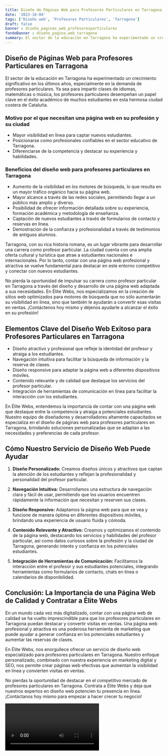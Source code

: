 ```yaml
---
title: Diseño de Páginas Web para Profesores Particulares en Tarragona
date: '2023-10-04'
tags: ['Diseño web', 'Profesores Particulares', 'Tarragona']
draft: false
banner : diseño_paginas_web_profesoresparticulares
fondoBanner : diseño_pagina_web_tarragona
summary: El sector de la educación en Tarragona ha experimentado un crecimiento significativo en los últimos años, especialmente en la demanda de profesores particulares. Ya sea para impartir clases de idiomas, matemáticas o música, los profesores particulares desempeñan un papel clave en el éxito académico de muchos estudiantes en esta hermosa ciudad costera de Cataluña.
---
```


## Diseño de Páginas Web para Profesores Particulares en Tarragona

El sector de la educación en Tarragona ha experimentado un crecimiento significativo en los últimos años, especialmente en la demanda de profesores particulares. Ya sea para impartir clases de idiomas, matemáticas o música, los profesores particulares desempeñan un papel clave en el éxito académico de muchos estudiantes en esta hermosa ciudad costera de Cataluña.

### Motivo por el que necesitan una página web en su profesión y su ciudad

- Mayor visibilidad en línea para captar nuevos estudiantes.
- Posicionarse como profesionales confiables en el sector educativo de Tarragona.
- Diferenciarse de la competencia y destacar su experiencia y habilidades.

### Beneficios del diseño web para profesores particulares en Tarragona

- Aumento de la visibilidad en los motores de búsqueda, lo que resulta en un mayor tráfico orgánico hacia su página web.
- Mayor alcance a través de las redes sociales, permitiendo llegar a un público más amplio y diverso.
- Posibilidad de ofrecer información detallada sobre su experiencia, formación académica y metodología de enseñanza.
- Captación de nuevos estudiantes a través de formularios de contacto y reservas en línea.
- Demostración de la confianza y profesionalidad a través de testimonios de antiguos alumnos.

Tarragona, con su rica historia romana, es un lugar vibrante para desarrollar una carrera como profesor particular. La ciudad cuenta con una amplia oferta cultural y turística que atrae a estudiantes nacionales e internacionales. Por lo tanto, contar con una página web profesional y atractiva se vuelve fundamental para destacar en este entorno competitivo y conectar con nuevos estudiantes.

No pierda la oportunidad de impulsar su carrera como profesor particular en Tarragona a través del diseño y desarrollo de una página web adaptada a sus necesidades. En Élite Webs, nos especializamos en la creación de sitios web optimizados para motores de búsqueda que no sólo aumentarán su visibilidad en línea, sino que también le ayudarán a convertir esas visitas en ventas. ¡Contáctenos hoy mismo y déjenos ayudarle a alcanzar el éxito en su profesión!

<GifSeo />

<Cta />

## Elementos Clave del Diseño Web Exitoso para Profesores Particulares en Tarragona

- Diseño atractivo y profesional que refleje la identidad del profesor y atraiga a los estudiantes.
- Navegación intuitiva para facilitar la búsqueda de información y la reserva de clases.
- Diseño responsive para adaptar la página web a diferentes dispositivos móviles.
- Contenido relevante y de calidad que destaque los servicios del profesor particular.
- Integración de herramientas de comunicación en línea para facilitar la interacción con los estudiantes.

En Élite Webs, entendemos la importancia de contar con una página web que destaque entre la competencia y atraiga a potenciales estudiantes. Nuestro equipo de diseñadores y desarrolladores altamente capacitados se especializa en el diseño de páginas web para profesores particulares en Tarragona, brindando soluciones personalizadas que se adaptan a las necesidades y preferencias de cada profesor.

## Cómo Nuestro Servicio de Diseño Web Puede Ayudar

1. **Diseño Personalizado:** Creamos diseños únicos y atractivos que captan la atención de los estudiantes y reflejan la profesionalidad y personalidad del profesor particular.

2. **Navegación Intuitiva:** Desarrollamos una estructura de navegación clara y fácil de usar, permitiendo que los usuarios encuentren rápidamente la información que necesitan y reserven sus clases.

3. **Diseño Responsivo:** Adaptamos la página web para que se vea y funcione de manera óptima en diferentes dispositivos móviles, brindando una experiencia de usuario fluida y cómoda.

4. **Contenido Relevante y Atractivo:** Creamos y optimizamos el contenido de la página web, destacando los servicios y habilidades del profesor particular, así como datos curiosos sobre la profesión y la ciudad de Tarragona, generando interés y confianza en los potenciales estudiantes.

5. **Integración de Herramientas de Comunicación:** Facilitamos la interacción entre el profesor y sus estudiantes potenciales, integrando herramientas como formularios de contacto, chats en línea o calendarios de disponibilidad.

## Conclusión: La Importancia de una Página Web de Calidad y Contratar a Élite Webs

En un mundo cada vez más digitalizado, contar con una página web de calidad se ha vuelto imprescindible para que los profesores particulares en Tarragona puedan destacar y convertir visitas en ventas. Una página web profesional y atractiva es una poderosa herramienta de marketing que puede ayudar a generar confianza en los potenciales estudiantes y aumentar las reservas de clases.

En Élite Webs, nos enorgullece ofrecer un servicio de diseño web especializado para profesores particulares en Tarragona. Nuestro enfoque personalizado, combinado con nuestra experiencia en marketing digital y SEO, nos permite crear páginas web efectivas que aumentan la visibilidad en línea y convierten visitas en ventas.

No pierdas la oportunidad de destacar en el competitivo mercado de profesores particulares en Tarragona. Contrata a Élite Webs y deja que nuestros expertos en diseño web potencien tu presencia en línea. ¡Contáctanos hoy mismo para empezar a hacer crecer tu negocio!

<Video />

<CtaBot job='Profesores Particulares' city='Tarragona'/>

<Gmaps query='Tarragona+españa+maps' />